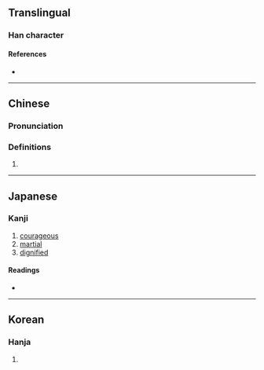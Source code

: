 {{character info/new}}
==Translingual==

===Han character===
{{Han char|rn=9|rad=人|as=12|sn=14|four=27220|canj=OANB|ids=⿰亻閒}}

====References====
* {{Han ref|kx=0117.190|dkj=01122|dj=0249.050|hdz=10222.080|uh=50E9|ud=20713|bh=B9B7|bd=47543}}

----

==Chinese==
{{zh-forms}}

===Pronunciation===
{{zh-pron
|m=xiàn
|m-s=
|dg=
|c=haan5
|c-t=
|g=
|h=pfs=
|j=
|md=
|mn=
|mn-t=
|w=
|x=
|mc=y
|oc=y
|cat=a
}}

{{attention|yue|Cantonese pronunciation 'haan5' not found in the entry 僩.}}
===Definitions===
{{zh-hanzi}}

# {{rfdef|zh}}

----

==Japanese==

===Kanji===
{{ja-kanji|grade=|rs=人12}}

# [[courageous]]
# [[martial]]
# [[dignified]]

====Readings====
* {{ja-readings|on=かん, けん, げん}}

----

==Korean==

===Hanja===
{{ko-hanja|hangeul=한|rv=han|mr=han}}

# {{defn|lang=ko|sort=人12}}